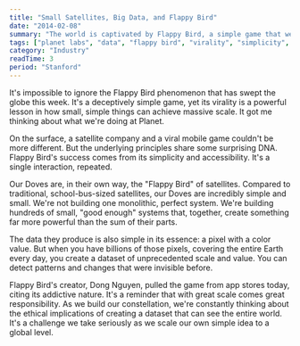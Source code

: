```yaml
---
title: "Small Satellites, Big Data, and Flappy Bird"
date: "2014-02-08"
summary: "The world is captivated by Flappy Bird, a simple game that went viral overnight. It's a fascinating lesson in simplicity and scale, and it has me thinking about the parallels with our mission at Planet."
tags: ["planet labs", "data", "flappy bird", "virality", "simplicity", "scale"]
category: "Industry"
readTime: 3
period: "Stanford"
---
```


It's impossible to ignore the Flappy Bird phenomenon that has swept the globe this week. It's a deceptively simple game, yet its virality is a powerful lesson in how small, simple things can achieve massive scale. It got me thinking about what we're doing at Planet.

On the surface, a satellite company and a viral mobile game couldn't be more different. But the underlying principles share some surprising DNA. Flappy Bird's success comes from its simplicity and accessibility. It's a single interaction, repeated.

Our Doves are, in their own way, the "Flappy Bird" of satellites. Compared to traditional, school-bus-sized satellites, our Doves are incredibly simple and small. We're not building one monolithic, perfect system. We're building hundreds of small, "good enough" systems that, together, create something far more powerful than the sum of their parts.

The data they produce is also simple in its essence: a pixel with a color value. But when you have billions of those pixels, covering the entire Earth every day, you create a dataset of unprecedented scale and value. You can detect patterns and changes that were invisible before.

Flappy Bird's creator, Dong Nguyen, pulled the game from app stores today, citing its addictive nature. It's a reminder that with great scale comes great responsibility. As we build our constellation, we're constantly thinking about the ethical implications of creating a dataset that can see the entire world. It's a challenge we take seriously as we scale our own simple idea to a global level.
